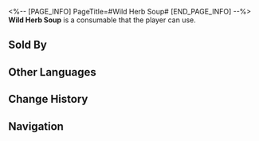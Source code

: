 <%-- [PAGE_INFO]
PageTitle=#Wild Herb Soup#
[END_PAGE_INFO] --%>
{{Consumable Infobox
|id          = 408403
|image       = Item Wild Herb Soup.png
|type        = Attack Consumables
|rarity      = 2
|effect      = Upon use, immediately causes all allies to lose HP equal to 15% of their Max HP and increases their ATK by 200 for the next battle.
|description = Soup made of a type of moss that has a soothing bluish glow and can be found everywhere underground.<br />This kind of moss ball is said to have the effect of clearing away heat and detoxifying, but it is generally not recommended to consume Corrosive Ore Moss products that are still glowing.
|effectType  = 
|effectType2 = 
|effectType3 = 
|recipe      = 
|source1     = [[Food Stall]]
|source2     = 
|source3     = 
}}
{{Description|''"Drink it &mdash; it's Belobogians' fate."''}}
'''Wild Herb Soup''' is a consumable that the player can use.

==Sold By==
{{Shop Availability}}

==Other Languages==
{{Other Languages
|en   = Wild Herb Soup
|zhs  = 杂菜汤
|zht  = 雜菜湯
|ja   = 野菜たっぷりスープ
|ko   = 야채수프
|es   = Sopa de verduras variadas
|fr   = Soupe d'herbes sauvages
|ru   = Отвар из диких трав
|th   = Wild Herb Soup
|vi   = Canh Rau Dại
|de   = Wildkräutersuppe
|id   = Wild Herb Soup
|pt   = Sopa de Ervas Silvestres
}}

==Change History==
{{Change History|1.0}}

==Navigation==
{{Consumable Navbox}}